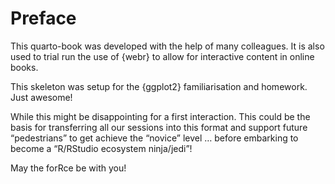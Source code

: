 # Preface {-}

This quarto-book was developed with the help of many colleagues.
It is also used to trial run the use of {webr} to allow for interactive content in online books.

This skeleton was setup for the {ggplot2} familiarisation and homework.
Just awesome!

While this might be disappointing for a first interaction.
This could be the basis for transferring all our sessions into this format and support future "pedestrians" to get achieve the "novice" level ... before embarking to become a "R/RStudio ecosystem ninja/jedi"!

May the forRce be with you!